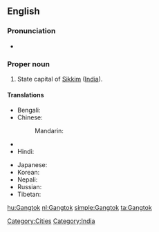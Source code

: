 ==English==
{{wikipedia}}

===Pronunciation===
* {{IPA|[ˈɡæŋ.tɒk]}}

===Proper noun===
{{en-proper-noun}}

# State capital of [[Sikkim]] ([[India]]).

====Translations====
{{trans-top|capital of Sikkim}}
* Bengali: {{t|bn|গ্যাংটক|sc=Beng|xs=Bengali}}
* Chinese:
*: Mandarin: {{t|cmn|甘托克|tr=Gāntuōkè|sc=Hani}}
* {{trreq|Dzongkha}}
* Hindi: {{t-|hi|गंगटोक|tr=gaṅgṭōk|xs=Hindi}}
{{trans-mid}}
* Japanese: {{t|ja|ガントク|tr=Gantoku}}
* Korean: {{t|ko|강토크|tr=Gangtokeu}}
* Nepali: {{t-|ne|गंगटोक|sc=Deva|xs=Nepali}}
* Russian: {{t|ru|Гангток|m|tr=Gangtók}}
* Tibetan: {{tø|bo|སྒང་ཐོག|sc=Tibt|xs=Tibetan}}
{{trans-bottom}}

[[Category:Cities]]
[[Category:India]]

[[hu:Gangtok]]
[[nl:Gangtok]]
[[simple:Gangtok]]
[[ta:Gangtok]]